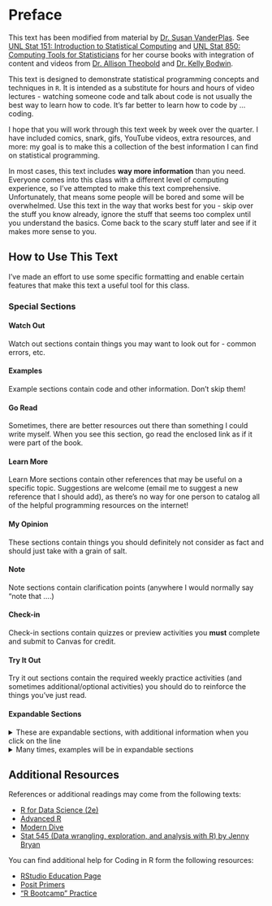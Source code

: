 # Preface {.unnumbered}

This text has been modified from material by [Dr. Susan VanderPlas](https://github.com/srvanderplas). See [UNL Stat 151: Introduction to Statistical Computing](https://srvanderplas.github.io/Stat151/index.html) and [UNL Stat 850: Computing Tools for Statisticians](https://srvanderplas.github.io/unl-stat850/) for her course books with integration of content and videos from [Dr. Allison Theobold](https://github.com/atheobold) and [Dr. Kelly Bodwin](https://github.com/kbodwin).

This text is designed to demonstrate statistical programming concepts and techniques in `R`. It is intended as a substitute for hours and hours of video lectures - watching someone code and talk about code is not usually the best way to learn how to code. It's far better to learn how to code by ... coding.

I hope that you will work through this text week by week over the quarter. I have included comics, snark, gifs, YouTube videos, extra resources, and more: my goal is to make this a collection of the best information I can find on statistical programming.

In most cases, this text includes **way more information** than you need. Everyone comes into this class with a different level of computing experience, so I've attempted to make this text comprehensive. Unfortunately, that means some people will be bored and some will be overwhelmed. Use this text in the way that works best for you - skip over the stuff you know already, ignore the stuff that seems too complex until you understand the basics. Come back to the scary stuff later and see if it makes more sense to you.

## How to Use This Text

I've made an effort to use some specific formatting and enable certain features that make this text a useful tool for this class.

### Special Sections

::: watchout
#### Watch Out

Watch out sections contain things you may want to look out for - common errors, etc.
:::

::: ex
#### Examples

Example sections contain code and other information. Don't skip them!
:::

::: go-read
#### Go Read

Sometimes, there are better resources out there than something I could write myself. When you see this section, go read the enclosed link as if it were part of the book.
:::

::: learn-more
#### Learn More

Learn More sections contain other references that may be useful on a specific topic. Suggestions are welcome (email me to suggest a new reference that I should add), as there's no way for one person to catalog all of the helpful programming resources on the internet!
:::

::: my-opinion
#### My Opinion

These sections contain things you should definitely not consider as fact and should just take with a grain of salt.
:::

::: note
#### Note

Note sections contain clarification points (anywhere I would normally say "note that ....)
:::

::: check-in
#### Check-in

Check-in sections contain quizzes or preview activities you **must** complete and submit to Canvas for credit.
:::

::: tryitout
#### Try It Out

Try it out sections contain the required weekly practice activities (and sometimes additional/optional activities) you should do to reinforce the things you've just read.
:::

#### Expandable Sections

<details>

<summary>These are expandable sections, with additional information when you click on the line</summary>

This additional information may be information that is helpful but not essential, or it may be that an example just takes a LOT of space and I want to make sure you can skim the book without having to scroll through a ton of output.

</details>

<details class="ex">

<summary>Many times, examples will be in expandable sections</summary>

This keeps the code and output from obscuring the actual information in the textbook that I want you to retain. You can always look up the syntax, but you do need to absorb the details I've written out.

</details>

## Additional Resources

References or additional readings may come from the following texts:

-   [R for Data Science (2e)](https://r4ds.hadley.nz/)
-   [Advanced R](https://adv-r.hadley.nz/)
-   [Modern Dive](https://moderndive.com/)
-   [Stat 545 (Data wrangling, exploration, and analysis with R) by Jenny Bryan](https://stat545.com/)

You can find additional help for Coding in R form the following resources:

-   [RStudio Education Page](https://education.rstudio.com/learn/beginner/)
-   [Posit Primers](https://posit.cloud/learn/primers)
-   ["R Bootcamp" Practice](https://r-bootcamp.netlify.app/)
